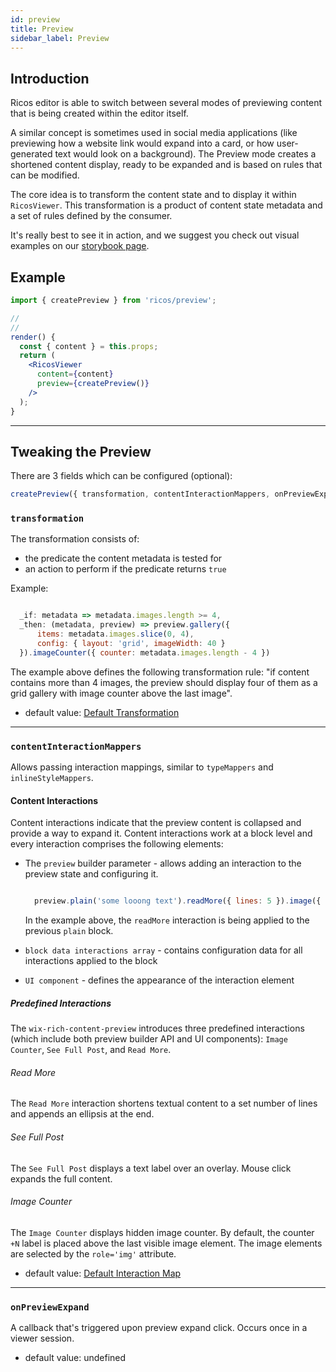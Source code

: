 ```yaml
---
id: preview
title: Preview
sidebar_label: Preview
---
```


## Introduction

Ricos editor is able to switch between several modes of previewing content that is being created within the editor itself.

A similar concept is sometimes used in social media applications (like previewing how a website link would expand into a card, or how user-generated text would look on a background). The Preview mode creates a shortened content display, ready to be expanded and is based on rules that can be modified.

The core idea is to transform the content state and to display it within `RicosViewer`. This transformation is a product of content state metadata and a set of rules defined by the consumer.

It's really best to see it in action, and we suggest you check out visual examples on our [storybook page](http://rich-content-storybook-master.surge.sh/?path=/story/preview--rules).

## Example

```jsx {9}
import { createPreview } from 'ricos/preview';

//
//
render() {
  const { content } = this.props;
  return (
    <RicosViewer
      content={content}
      preview={createPreview()}
    />
  );
}
```

---

## Tweaking the Preview

There are 3 fields which can be configured (optional):

```jsx
createPreview({ transformation, contentInteractionMappers, onPreviewExpand });
```

### `transformation`

The transformation consists of:

- the predicate the content metadata is tested for
- an action to perform if the predicate returns `true`

Example:

```js

  _if: metadata => metadata.images.length >= 4,
  _then: (metadata, preview) => preview.gallery({
      items: metadata.images.slice(0, 4),
      config: { layout: 'grid', imageWidth: 40 }
  }).imageCounter({ counter: metadata.images.length - 4 })

```

The example above defines the following transformation rule: "if content contains more than 4 images, the preview should display four of them as a grid gallery with image counter above the last image".

- default value: [Default Transformation](https://github.com/wix/ricos/blob/master/packages/preview/web/src/Components/default-transformation.ts)

---

### `contentInteractionMappers`

Allows passing interaction mappings, similar to `typeMappers` and `inlineStyleMappers`.

#### Content Interactions

Content interactions indicate that the preview content is collapsed and provide a way to expand it. Content interactions work at a block level and every interaction comprises the following elements:

- The `preview` builder parameter - allows adding an interaction to the preview state and configuring it.

  ```js

    preview.plain('some looong text').readMore({ lines: 5 }).image({ mediaInfo: {...} })

  ```

  In the example above, the `readMore` interaction is being applied to the previous `plain` block.

- `block data interactions array` - contains configuration data for all interactions applied to the block
- `UI component` - defines the appearance of the interaction element

##### Predefined Interactions

The `wix-rich-content-preview` introduces three predefined interactions (which include both preview builder API and UI components): `Image Counter`, `See Full Post`, and `Read More`.

###### Read More

The `Read More` interaction shortens textual content to a set number of lines and appends an ellipsis at the end.

###### See Full Post

The `See Full Post` displays a text label over an overlay. Mouse click expands the full content.

###### Image Counter

The `Image Counter` displays hidden image counter. By default, the counter `+N` label is placed above the last visible image element. The image elements are selected by the `role='img'` attribute.

- default value: [Default Interaction Map](https://github.com/wix/ricos/blob/master/packages/preview/web/src/Interactions/interactionMap.tsx)

---

### `onPreviewExpand`

A callback that's triggered upon preview expand click. Occurs once in a viewer session.

- default value: undefined
